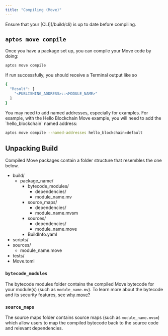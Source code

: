 ```yaml
---
title: "Compiling (Move)"
---
```


<Aside type="note">
  Ensure that your [CLI](/build/cli) is up to date before compiling.
</Aside>






## `aptos move compile`

Once you have a package set up, you can compile your Move code by doing:

```bash filename="Terminal"
aptos move compile
```

If run successfully, you should receive a Terminal output like so

```bash filename="Terminal"
{
  "Result": [
    "<PUBLISHING_ADDRESS>::<MODULE_NAME>"
  ]
}
```

<Aside type="note">
  You may need to add named addresses, especially for examples.  For example, with the Hello Blockchain Move example, you will need to add the `hello_blockchain` named address:

  ```bash filename="Terminal"
  aptos move compile --named-addresses hello_blockchain=default
  ```
</Aside>

## Unpacking Build

Compiled Move packages contain a folder structure that resembles the one below.



<FileTree>

- build/
  - package_name/
    - bytecode_modules/
      - dependencies/
      - module_name.mv
    - source_maps/
      - dependencies/
      - module_name.mvsm
    - sources/
      - dependencies/
      - module_name.move
    - BuildInfo.yaml
- scripts/
- sources/
  - module_name.move
- tests/
- Move.toml

</FileTree>



### `bytecode_modules`

The bytecode modules folder contains the compiled Move bytecode for your module(s) (such as `module_name.mv`).
To learn more about the bytecode and its security features, see [why move?](/build/smart-contracts/why-move)

### `source_maps`

The source maps folder contains source maps (such as `module_name.mvsm`) which allow
users to map the compiled bytecode back to the source code and relevant dependencies.
